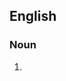 {{also|drips|DRIPs}}
==English==

===Noun===
{{head|en|noun plural form}}

# {{plural of|drip|lang=en}}